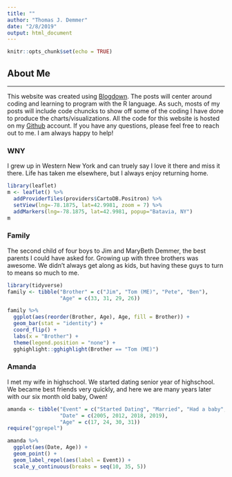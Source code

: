 ```yaml
---
title: ""
author: "Thomas J. Demmer"
date: "2/8/2019"
output: html_document
---
```


```r
knitr::opts_chunk$set(echo = TRUE)
```

## About Me
***

This website was created using [Blogdown](https://bookdown.org/yihui/blogdown/).  The posts will center around coding and learning to program with the R language.  As such, mosts of my posts will include code chuncks to show off some of the coding I have done to produce the charts/visualizations.  All the code for this website is hosted on my [Github](https://github.com/tdemmer18) account.  If you have any questions, please feel free to reach out to me. I am always happy to help!

### WNY
I grew up in Western New York and can truely say I love it there and miss it there.  Life has taken me elsewhere, but I always enjoy returning home.

```r
library(leaflet)
m <- leaflet() %>%
  addProviderTiles(providers$CartoDB.Positron) %>%
  setView(lng=-78.1875, lat=42.9981, zoom = 7) %>% 
  addMarkers(lng=-78.1875, lat=42.9981, popup="Batavia, NY")
m
```


### Family
The second child of four boys to Jim and MaryBeth Demmer, the best parents I could have asked for.  Growing up with three brothers was awesome.  We didn't always get along as kids, but having these guys to turn to means so much to me.

```r
library(tidyverse)
family <- tibble("Brother" = c("Jim", "Tom (ME)", "Pete", "Ben"), 
                 "Age" = c(33, 31, 29, 26))
```

```r
family %>%
  ggplot(aes(reorder(Brother, Age), Age, fill = Brother)) +
  geom_bar(stat = "identity") +
  coord_flip() +
  labs(x = "Brother") +
  theme(legend.position = "none") +
  gghighlight::gghighlight(Brother == "Tom (ME)")
```

### Amanda
I met my wife in highschool.  We started dating senior year of highschool.  We became best friends very quickly, and here we are many years later with our six month old baby, Owen!
```r
amanda <- tibble("Event" = c("Started Dating", "Married", "Had a baby", "Today"),
                 "Date" = c(2005, 2012, 2018, 2019),
                 "Age" = c(17, 24, 30, 31))
require("ggrepel")

```


```r
amanda %>% 
  ggplot(aes(Date, Age)) +
  geom_point() +
  geom_label_repel(aes(label = Event)) +
  scale_y_continuous(breaks = seq(10, 35, 5))
  
```








